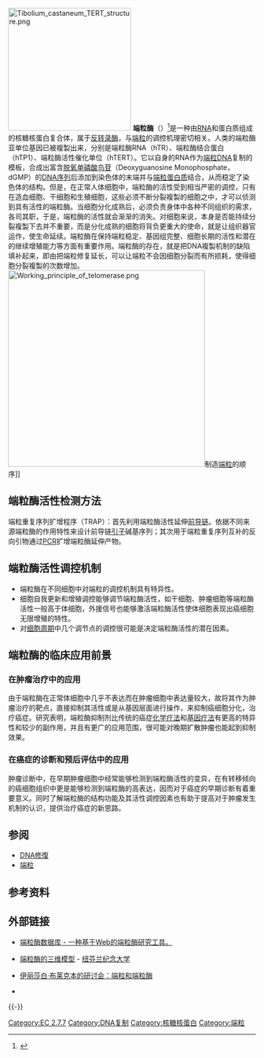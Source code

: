 [[File:Tibolium_castaneum_TERT_structure.png|250px]]
'''端粒酶'''（{{lang-en|Telomerase}}）<ref>{{Cite web |url=http://www4.utsouthwestern.edu/cellbio/shay-wright/intro/facts/sw_facts.html |title=What are telomeres and telomerase? |access-date=2018-04-14 |archive-date=2014-05-30 |archive-url=https://web.archive.org/web/20140530062120/http://www4.utsouthwestern.edu/cellbio/shay-wright/intro/facts/sw_facts.html |dead-url=no }}</ref>是一种由[[RNA|RNA]]和蛋白质组成的核糖核蛋白复合体，属于[[反转录酶|反转录酶]]，与[[端粒|端粒]]的调控机理密切相关。人类的端粒酶亚单位基因已被複製出来，分别是端粒酶RNA（hTR）、端粒酶结合蛋白（hTP1）、端粒酶活性催化单位（hTERT）。它以自身的RNA作为[[端粒|端粒DNA]]复制的模板，合成出富含[[脱氧单磷酸鸟苷|脱氧单磷酸鸟苷]]（Deoxyguanosine Monophosphate，dGMP）的[[DNA序列|DNA序列]]后添加到染色体的末端并与[[端粒蛋白质|端粒蛋白质]]结合，从而稳定了染色体的结构。但是，在正常人体细胞中，端粒酶的活性受到相当严密的调控，只有在造血细胞、干细胞和生殖细胞，这些必须不断分裂複製的细胞之中，才可以侦测到具有活性的端粒酶。当细胞分化成熟后，必须负责身体中各种不同组织的需求，各司其职，于是，端粒酶的活性就会渐渐的消失。对细胞来说，本身是否能持续分裂複製下去并不重要，而是分化成熟的细胞将背负更重大的使命，就是让组织器官运作，使生命延续。端粒酶在保持端粒稳定、基因组完整、细胞长期的活性和潜在的继续增殖能力等方面有重要作用。端粒酶的存在，就是把DNA複製机制的缺陷填补起来，即由把端粒修复延长，可以让端粒不会因细胞分裂而有所损耗，使得细胞分裂複製的次数增加。
[[File:Working_principle_of_telomerase.png|400px]]制造[[端粒|端粒]]的顺序]]

==端粒酶活性检测方法==
端粒重复序列扩增程序（TRAP）：首先利用端粒酶活性延伸[[前导链|前导链]]。依据不同来源端粒酶的作用特性来设计前导链[[引子|引子]]碱基序列；其次用于端粒重复序列互补的反向引物通过[[PCR|PCR]]扩增端粒酶延伸产物。

==端粒酶活性调控机制==
*端粒酶在不同细胞中对端粒的调控机制具有特异性。
*细胞自我更新和增殖调控能够调节端粒酶活性，如干细胞、肿瘤细胞等端粒酶活性一般高于体细胞，外援信号也能够激活端粒酶活性使体细胞表现出癌细胞无限增殖的特性。
*对[[细胞周期|细胞周期]]中几个调节点的调控很可能是决定端粒酶活性的潜在因素。

==端粒酶的临床应用前景==
===在肿瘤治疗中的应用===
由于端粒酶在正常体细胞中几乎不表达而在肿瘤细胞中表达量较大，故将其作为肿瘤治疗的靶点，直接抑制其活性或是从基因层面进行操作，来抑制癌细胞分化，治疗癌症。研究表明，端粒酶抑制剂比传统的癌症[[化学疗法|化学疗法]]和[[基因疗法|基因疗法]]有更高的特异性和较少的副作用，并且有更广的应用范围，很可能对晚期扩散肿瘤也能起到抑制效果。

===在癌症的诊断和预后评估中的应用===
肿瘤诊断中，在早期肿瘤细胞中经常能够检测到端粒酶活性的变异，在有转移倾向的癌细胞组织中更是能够检测到端粒酶的高表达，因而对于癌症的早期诊断有着重要意义。同时了解端粒酶的结构功能及其活性调控因素也有助于提高对于肿瘤发生机制的认识，提供治疗癌症的新思路。

== 参阅 ==
* [[DNA修復|DNA修復]]
* [[端粒|端粒]]

== 参考资料 ==
{{reflist}}

== 外部链接 ==
*{{En}}[http://telomerase.asu.edu/ 端粒酶数据库 - 一种基于Web的端粒酶研究工具。] {{Wayback|url=http://telomerase.asu.edu/ |date=20210419093842 }}
*{{En}}[https://web.archive.org/web/20110805081152/http://www.mun.ca/biochem/courses/3107/images/telomerase_model.gif 端粒酶的三维模型] - [[纽芬兰纪念大学|纽芬兰纪念大学]]
*{{En}}[http://www.ibiology.org/ibioseminars/genetics-gene-regulation/elizabeth-blackburn-part-1.html 伊丽莎白·布莱克本的研讨会：端粒和端粒酶] {{Wayback|url=http://www.ibiology.org/ibioseminars/genetics-gene-regulation/elizabeth-blackburn-part-1.html |date=20170702064230 }}
* {{MeshName|Telomerase}}

{{-}}
{{DNA复制}}
{{激酶}}
{{核糖核蛋白}}
{{酶}}

[[Category:EC_2.7.7|Category:EC 2.7.7]]
[[Category:DNA复制|Category:DNA复制]]
[[Category:核糖核蛋白|Category:核糖核蛋白]]
[[Category:端粒|Category:端粒]]